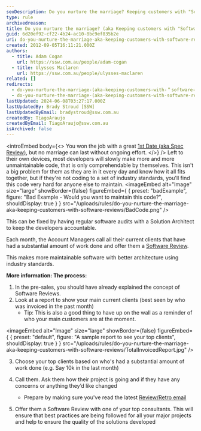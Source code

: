 ```yaml
---
seoDescription: Do you nurture the marriage? Keeping customers with "Software Reviews" ensures maintainable software and better architecture using industry standards.
type: rule
archivedreason:
title: Do you nurture the marriage? (aka Keeping customers with "Software Reviews")
guid: 6d20ef92-cf22-4b24-ac10-8bc9ef835b2e
uri: do-you-nurture-the-marriage-aka-keeping-customers-with-software-reviews
created: 2012-09-05T16:11:21.000Z
authors:
  - title: Adam Cogan
    url: https://ssw.com.au/people/adam-cogan
  - title: Ulysses Maclaren
    url: https://ssw.com.au/people/ulysses-maclaren
related: []
redirects:
  - do-you-nurture-the-marriage-(aka-keeping-customers-with-＂software-reviews＂)
  - do-you-nurture-the-marriage-(aka-keeping-customers-with-software-reviews)
lastUpdated: 2024-06-08T03:27:17.000Z
lastUpdatedBy: Brady Stroud [SSW]
lastUpdatedByEmail: bradystroud@ssw.com.au
createdBy: TiagoAraujo
createdByEmail: TiagoAraujo@ssw.com.au
isArchived: false
---
```


<introEmbed
  body={<>
You won the job with a great [1st Date (aka Spec Review)](/do-you-ensure-an-excellent-1st-date-aka-winning-customers-via-a-smaller-specification-review), but no marriage can last without ongoing effort.
  </>}
/>
Left to their own devices, most developers will slowly make more and more unmaintainable code, that is only comprehendable by themselves. This isn't a big problem for them as they are in it every day and know how it all fits together, but if they're not coding to a set of industry standards, you'll find this code very hard for anyone else to maintain.
<imageEmbed
  alt="Image"
  size="large"
  showBorder={false}
  figureEmbed={ {
    preset: "badExample",
    figure: "Bad Example - Would you want to maintain this code?",
    shouldDisplay: true
  } }
  src="/uploads/rules/do-you-nurture-the-marriage-aka-keeping-customers-with-software-reviews/BadCode.png"
/>

This can be fixed by having regular software audits with a Solution Architect to keep the developers accountable.

Each month, the Account Managers call all their current clients that have had a substantial amount of work done and offer them a [Software Review](/do-you-conduct-an-architecture-review-after-every-sprint).

This makes more maintainable software with better architecture using industry standards.

**More information: The process:**

1. In the pre-sales, you should have already explained the concept of Software Reviews.
2. Look at a report to show your main current clients (best seen by who was invoiced in the past month)
   - Tip: This is also a good thing to have up on the wall as a reminder of who your main customers are at the moment.


<imageEmbed
  alt="Image"
  size="large"
  showBorder={false}
  figureEmbed={ {
    preset: "default",
    figure: "A sample report to see your top clients",
    shouldDisplay: true
  } }
  src="/uploads/rules/do-you-nurture-the-marriage-aka-keeping-customers-with-software-reviews/TotalInvoicedReport.jpg"
/>

3. Choose your top clients based on who's had a substantial amount of work done (e.g. Say 10k in the last month)

4. Call them. Ask them how their project is going and if they have any concerns or anything they’d like changed
   - Prepare by making sure you've read the latest [Review/Retro email](/sprint-review-retro-email)
5. Offer them a Software Review with one of your top consultants.
   This will ensure that best practices are being followed for all your major projects and help to ensure the quality of
   the solutions developed
